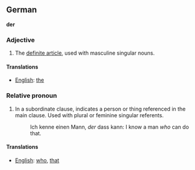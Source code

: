 == German ==

'''der'''

=== Adjective ===

# The [[definite article]], used with masculine singular nouns.

====Translations====

*[[English]]: [[the]]

===Relative pronoun===

# In a subordinate clause, indicates a person or thing referenced in the main clause.  Used with plural or feminine singular referents.
#: Ich kenne einen Mann, ''der'' dass kann: I know a man ''who'' can do that.

====Translations====

*[[English]]: [[who]], [[that]]